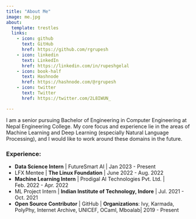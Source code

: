 ```yaml
---
title: "About Me"
image: me.jpg
about:
  template: trestles
  links:
    - icon: github
      text: GitHub
      href: https://github.com/rgrupesh
    - icon: linkedin
      text: LinkedIn
      href: https://linkedin.com/in/rupeshgelal
    - icon: book-half
      text: Hashnode
      href: https://hashnode.com/@rgrupesh 
    - icon: twitter
      text: Twitter
      href: https://twitter.com/2L8IWUN_

---
```


I am a senior pursuing Bachelor of Engineering in Computer Engineering at Nepal Engineering College. My core focus and experience lie in the areas of Machine Learning and Deep Learning (especially Natural Language Processing), and I would like to work around these domains in the future.

### Experience:
- **Data Science Intern** | FutureSmart AI | Jan 2023 - Present
- LFX Mentee | **The Linux Foundation** | June 2022 - Aug. 2022
- **Machine Learning Intern** | Prodigal AI Technologies Pvt. Ltd. | Feb. 2022 - Apr. 2022
- ML Project Intern | **Indian Institute of Technology, Indore** | Jul. 2021 - Oct. 2021
- **Open Source Contributor** | GitHub | **Organizations**: Ivy, Karmada, PolyPhy, Internet Archive, UNICEF, OCaml, Mboalab| 2019 - Present